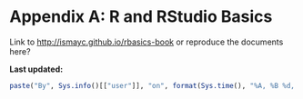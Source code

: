 # Appendix A: R and RStudio Basics {#appendix1}

Link to <http://ismayc.github.io/rbasics-book> or reproduce the documents here?

**Last updated:**

```r
paste("By", Sys.info()[["user"]], "on", format(Sys.time(), "%A, %B %d, %Y %X %Z"))
```
